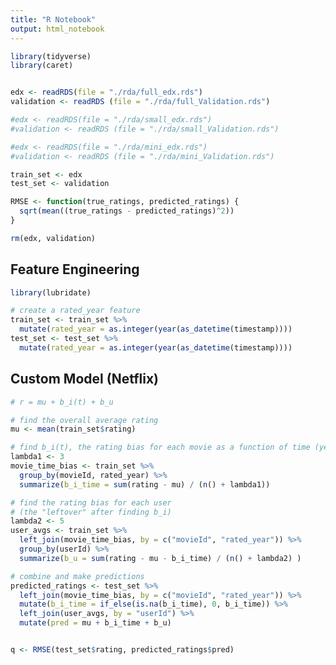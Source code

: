 ```yaml
---
title: "R Notebook"
output: html_notebook
---
```


```r
library(tidyverse)
library(caret)


edx <- readRDS(file = "./rda/full_edx.rds")
validation <- readRDS (file = "./rda/full_Validation.rds")

#edx <- readRDS(file = "./rda/small_edx.rds")
#validation <- readRDS (file = "./rda/small_Validation.rds")

#edx <- readRDS(file = "./rda/mini_edx.rds")
#validation <- readRDS (file = "./rda/mini_Validation.rds")


```


```r

train_set <- edx
test_set <- validation

RMSE <- function(true_ratings, predicted_ratings) {
  sqrt(mean((true_ratings - predicted_ratings)^2))
}

rm(edx, validation)

```

## Feature Engineering
```r
library(lubridate)

# create a rated_year feature
train_set <- train_set %>%
  mutate(rated_year = as.integer(year(as_datetime(timestamp))))
test_set <- test_set %>%
  mutate(rated_year = as.integer(year(as_datetime(timestamp))))


```



## Custom Model (Netflix)
```r

# r = mu + b_i(t) + b_u

# find the overall average rating
mu <- mean(train_set$rating)

# find b_i(t), the rating bias for each movie as a function of time (year)
lambda1 <- 3
movie_time_bias <- train_set %>% 
  group_by(movieId, rated_year) %>% 
  summarize(b_i_time = sum(rating - mu) / (n() + lambda1))

# find the rating bias for each user
# (the "leftover" after finding b_i)
lambda2 <- 5
user_avgs <- train_set %>% 
  left_join(movie_time_bias, by = c("movieId", "rated_year")) %>% 
  group_by(userId) %>% 
  summarize(b_u = sum(rating - mu - b_i_time) / (n() + lambda2) )

# combine and make predictions
predicted_ratings <- test_set %>% 
  left_join(movie_time_bias, by = c("movieId", "rated_year")) %>% 
  mutate(b_i_time = if_else(is.na(b_i_time), 0, b_i_time)) %>%   
  left_join(user_avgs, by = "userId") %>% 
  mutate(pred = mu + b_i_time + b_u)


q <- RMSE(test_set$rating, predicted_ratings$pred)


```

